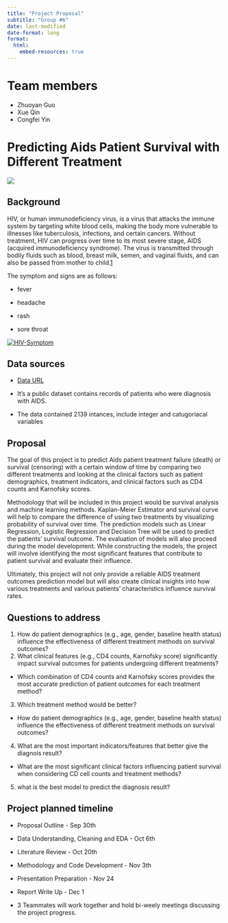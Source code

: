 ```yaml
---
title: "Project Proposal"
subtitle: "Group #6"
date: last-modified
date-format: long
format:
  html:
    embed-resources: true
---
```


# Team members

- Zhuoyan Guo
- Xue Qin  
- Congfei Yin

# Predicting Aids Patient Survival with Different Treatment

[![](figures/aids_pic.png)](https://www.nfid.org/infectious-disease/hiv-aids/)

## Background

  HIV, or human immunodeficiency virus, is a virus that attacks the immune system by targeting white blood cells, making the body more vulnerable to illnesses like tuberculosis, infections, and certain cancers. Without treatment, HIV can progress over time to its most severe stage, AIDS (acquired immunodeficiency syndrome). The virus is transmitted through bodily fluids such as blood, breast milk, semen, and vaginal fluids, and can also be passed from mother to child.[1](https://www.who.int/news-room/fact-sheets/detail/hiv-aids#:~:text=Human%20immunodeficiency%20virus%20(HIV)%20is,to%20have%20advanced%20HIV%20disease)

The symptom and signs are as follows:

* fever

* headache

* rash

* sore throat

[![HIV-Symptom](figures/hiv.png)](https://www.verywellhealth.com/hiv-aids-symptoms-4014373)

## Data sources

- [Data URL](https://archive.ics.uci.edu/dataset/890/aids+clinical+trials+group+study+175)

- It’s a public dataset contains records of patients who were diagnosis with AIDS.
  
- The data contained 2139 intances, include integer and catugoriacal variables

## Proposal

  The goal of this project is to predict Aids patient treatment failure (death) or survival (censoring) with a certain window of time by comparing two different treatments and looking at the clinical factors such as patient demographics, treatment indicators, and clinical factors such as CD4 counts and Karnofsky scores.

  Methodology that will be included in this project would be survival analysis and machine learning methods. Kaplan-Meier Estimator and survival curve will help to compare the difference of using two treatments by visualizing probability of survival over time. The prediction models such as Linear Regression, Logistic Regression and Decision Tree will be used to predict the patients’ survival outcome. The evaluation of models will also proceed during the model development. While constructing the models, the project will involve identifying the most significant features that contribute to patient survival and evaluate their influence.

  Ultimately, this project will not only provide a reliable AIDS treatment outcomes prediction model but will also create clinical insights into how various treatments and various patients’ characteristics influence survival rates.


## Questions to address

1. How do patient demographics (e.g., age, gender, baseline health status) influence the effectiveness of different treatment methods on survival outcomes?
2. What clinical features (e.g., CD4 counts, Karnofsky score) significantly impact survival outcomes for patients undergoing different treatments?
  - Which combination of CD4 counts and Karnofsky scores provides the most accurate prediction of patient outcomes for each treatment method?
3. Which treatment method would be better?
  - How do patient demographics (e.g., age, gender, baseline health status) influence the effectiveness of different treatment methods on survival outcomes?
4. What are the most important indicators/features that better give the diagnois result?
  - What are the most significant clinical factors influencing patient survival when considering CD cell counts and treatment methods?
5. what is the best model to predict the diagnosis result?


## Project planned timeline

- Proposal Outline - Sep 30th
- Data Understanding, Cleaning and EDA - Oct 6th
- Literature Review - Oct 20th
- Methodology and Code Development - Nov 3th
- Presentation Preparation - Nov 24
- Report Write Up - Dec 1

- 3 Teammates will work together and hold bi-weely meetings discussing the project progress.

